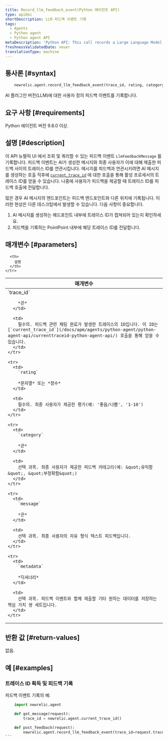 ```yaml
---
title: Record_llm_feedback_event(Python 에이전트 API)
type: apiDoc
shortDescription: LLM 피드백 이벤트 기록
tags:
  - Agents
  - Python agent
  - Python agent API
metaDescription: 'Python API: This call records a Large Language Model (LLM) feedback event for querying in the AI Monitoring UI.'
freshnessValidatedDate: never
translationType: machine
---
```


## 통사론 [#syntax]

```py
    newrelic.agent.record_llm_feedback_event(trace_id, rating, category=None, message=None, metadata=None)
```

AI 플러그인 버전(LLM)에 대한 사용자 정의 피드백 이벤트를 기록합니다.

## 요구 사항 [#requirements]

Python 에이전트 버전 9.8.0 이상.

## 설명 [#description]

이 API 뉴렐릭 UI 에서 조회 및 쿼리할 수 있는 피드백 이벤트 `LlmFeedbackMessage` 를 기록합니다. 피드백 이벤트는 AI가 생성한 메시지와 최종 사용자가 이에 대해 제출한 피드백 사이의 트레이스 ID를 연관시킵니다. 메시지를 피드백과 연관시키려면 AI 메시지를 생성하는 호출 직후에 [`current_trace_id`](/docs/apm/agents/python-agent/python-agent-api/currenttraceid-python-agent-api/) 에 대한 호출을 통해 활성 프로세서의 트레이스 ID를 얻을 수 있습니다. 나중에 사용자가 피드백을 제공할 때 트레이스 ID를 피드백 호출에 전달합니다.

많은 경우 AI 메시지의 엔드포인트는 피드백 엔드포인트와 다른 위치에 기록됩니다. 이러한 현상은 다른 데스크탑에서 발생할 수 있습니다. 다음 사항이 중요합니다.

1. AI 메시지를 생성하는 헤드포인트 내부에 트레이스 ID가 캡쳐되어 있는지 확인하세요.
2. 피드백을 기록하는 PointPoint 내부에 해당 트레이스 ID를 전달합니다.

## 매개변수 [#parameters]

<table>
  <thead>
    <tr>
      <th width="25%">
        매개변수
      </th>

      <th>
        설명
      </th>
    </tr>
  </thead>

  <tbody>
    <tr>
      <td>
        `trace_id`

        *끈*
      </td>

      <td>
        필수의. 피드백 관련 채팅 완료가 발생한 트레이스의 ID입니다. 이 ID는 [`current_trace_id`](/docs/apm/agents/python-agent/python-agent-api/currenttraceid-python-agent-api/) 호출을 통해 얻을 수 있습니다.
      </td>
    </tr>

    <tr>
      <td>
        `rating`

        *문자열* 또는 *정수*
      </td>

      <td>
        필수의. 최종 사용자가 제공한 평가(예: '좋음/나쁨', '1-10')
      </td>
    </tr>

    <tr>
      <td>
        `category`

        *끈*
      </td>

      <td>
        선택 과목. 최종 사용자가 제공한 피드백 카테고리(예: &quot;유익함&quot;, &quot;부정확함&quot;)
      </td>
    </tr>

    <tr>
      <td>
        `message`

        *끈*
      </td>

      <td>
        선택 과목. 최종 사용자의 자유 형식 텍스트 피드백입니다.
      </td>
    </tr>

    <tr>
      <td>
        `metadata`

        *딕셔너리*
      </td>

      <td>
        선택 과목. 피드백 이벤트와 함께 제출할 기타 원하는 데이터를 저장하는 핵심 가치 쌍 세트입니다.
      </td>
    </tr>
  </tbody>
</table>

## 반환 값 [#return-values]

없음.

## 예 [#examples]

### 트레이스 ID 획득 및 피드백 기록

피드백 이벤트 기록의 예:

````py
    import newrelic.agent

    def get_message(request):
        trace_id = newrelic.agent.current_trace_id()

    def post_feedback(request):
        newrelic.agent.record_llm_feedback_event(trace_id=request.trace_id, rating=request.rating, metadata= {"my_key": "my_val"})
```
````